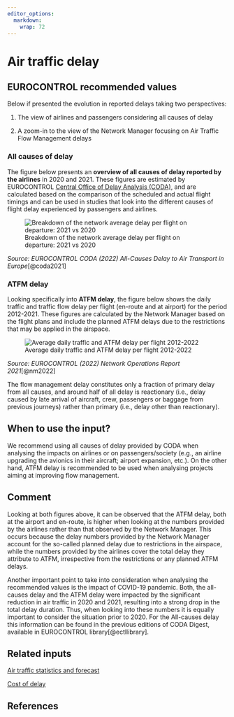 ```yaml
---
editor_options: 
  markdown: 
    wrap: 72
---
```


# Air traffic delay {#sec-air-traffic-delay}

## EUROCONTROL recommended values

Below if presented the evolution in reported delays taking two perspectives:

1.  The view of airlines and passengers considering all causes of delay

2.  A zoom-in to the view of the Network Manager focusing on Air Traffic Flow Management delays

### All causes of delay

The figure below presents an **overview of all causes of delay reported by the airlines** in 2020 and 2021. These figures are estimated
by EUROCONTROL [Central Office of Delay Analysis (CODA)](https://www.eurocontrol.int/network-performance), and are calculated based on the comparison of the scheduled and actual flight timings and can be used in studies that look into the different causes of flight delay experienced by passengers and airlines.

![Breakdown of the network average delay per flight on departure: 2021 vs 2020](figures/delay_causes.png){#fig-all-causes-delay}

*Source: EUROCONTROL CODA (2022) All-Causes Delay to Air Transport in
Europe*[@coda2021]

### ATFM delay

Looking specifically into **ATFM delay**, the figure below shows the
daily traffic and traffic flow delay per flight (en-route and at
airport) for the period 2012-2021. These figures are calculated by the
Network Manager based on the flight plans and include the planned ATFM
delays due to the restrictions that may be applied in the airspace.

![Average daily traffic and ATFM delay per flight 2012-2022](figures/atfm_delay.png){#fig-atfm-delay}

*Source: EUROCONTROL (2022) Network Operations Report 2021*[@nm2022]

The flow management delay constitutes only a fraction of primary delay
from all causes, and around half of all delay is reactionary (i.e.,
delay caused by late arrival of aircraft, crew, passengers or baggage
from previous journeys) rather than primary (i.e., delay other than
reactionary).

## When to use the input?

We recommend using all causes of delay provided by CODA when analysing
the impacts on airlines or on passengers/society (e.g., an airline
upgrading the avionics in their aircraft; airport expansion, etc.). On
the other hand, ATFM delay is recommended to be used when analysing
projects aiming at improving flow management.

## Comment

Looking at both figures above, it can be observed that the ATFM delay,
both at the airport and en-route, is higher when looking at the numbers
provided by the airlines rather than that observed by the Network
Manager. This occurs because the delay numbers provided by the Network
Manager account for the so-called planned delay due to restrictions in
the airspace, while the numbers provided by the airlines cover the total
delay they attribute to ATFM, irrespective from the restrictions or any
planned ATFM delays.

Another important point to take into consideration
when analysing the recommended values is the impact of COVID-19
pandemic. Both, the all-causes delay and the ATFM delay were impacted by
the significant reduction in air traffic in 2020 and 2021, resulting
into a strong drop in the total delay duration. Thus, when looking into
these numbers it is equally important to consider the situation prior to
2020. For the All-causes delay this information can be found in the
previous editions of CODA Digest, available in EUROCONTROL library[@ectllibrary].

## Related inputs

[Air traffic statistics and forecast](#sec-air-traffic-statistics-and-forecasts)

[Cost of delay](#sec-cost-of-delay)

## References
